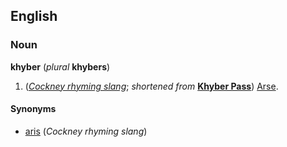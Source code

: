 ==English==
===Noun===
'''khyber''' (''plural'' '''khybers''')

#(''[[Cockney rhyming slang]]''; ''shortened from'' '''[[w:Khyber Pass|Khyber Pass]]''') [[Arse]].

====Synonyms====
*[[aris]] (''Cockney rhyming slang'')